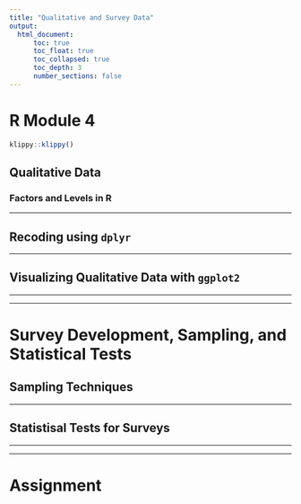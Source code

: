 ```yaml
---
title: "Qualitative and Survey Data"
output:
  html_document:
      toc: true
      toc_float: true
      toc_collapsed: true
      toc_depth: 3
      number_sections: false
---
```


# R Module 4


```r
klippy::klippy()
```

## Qualitative Data

### Factors and Levels in R

***

## Recoding using `dplyr`


***

## Visualizing Qualitative Data with `ggplot2`

***
***


# Survey Development, Sampling, and Statistical Tests

## Sampling Techniques

***


## Statistisal Tests for Surveys

***
***


# Assignment